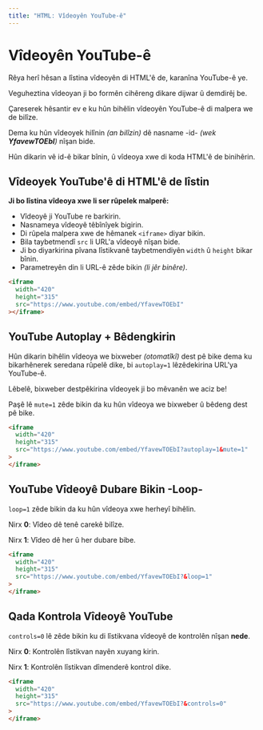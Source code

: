 ```yaml
---
title: "HTML: Vîdeoyên YouTube-ê"
---
```


# **Vîdeoyên YouTube-ê**

Rêya herî hêsan a lîstina vîdeoyên di HTML'ê de, karanîna YouTube-ê ye.

Veguheztina vîdeoyan ji bo formên cihêreng dikare dijwar û demdirêj be.

Çareserek hêsantir ev e ku hûn bihêlin vîdeoyên YouTube-ê di malpera we de bilîze.

Dema ku hûn vîdeoyek hilînin _(an bilîzin)_ dê nasname -id- _(wek **YfavewTOEbI**)_ nîşan bide.

Hûn dikarin vê id-ê bikar bînin, û vîdeoya xwe di koda HTML'ê de binihêrin.

## **Vîdeoyek YouTube'ê di HTML'ê de lîstin**

**Ji bo lîstina vîdeoya xwe li ser rûpelek malperê:**

- Vîdeoyê ji YouTube re barkirin.
- Nasnameya vîdeoyê têbînîyek bigirin.
- Di rûpela malpera xwe de hêmanek `<iframe>` diyar bikin.
- Bila taybetmendî `src` li URL'a vîdeoyê nîşan bide.
- Ji bo diyarkirina pîvana lîstikvanê taybetmendiyên `width` û `height` bikar bînin.
- Parametreyên din li URL-ê zêde bikin _(li jêr binêre)_.

```html copy showLineNumbers
<iframe
  width="420"
  height="315"
  src="https://www.youtube.com/embed/YfavewTOEbI"
></iframe>
```

## **YouTube Autoplay + Bêdengkirin**

Hûn dikarin bihêlin vîdeoya we bixweber _(otomatîkî)_ dest pê bike dema ku bikarhênerek seredana rûpelê dike, bi `autoplay=1` lêzêdekirina URL'ya YouTube-ê.

Lêbelê, bixweber destpêkirina vîdeoyek ji bo mêvanên we aciz be!

Paşê lê `mute=1` zêde bikin da ku hûn vîdeoya we bixweber û bêdeng dest pê bike.

```html copy showLineNumbers
<iframe
  width="420"
  height="315"
  src="https://www.youtube.com/embed/YfavewTOEbI?autoplay=1&mute=1"
>
</iframe>
```

## **YouTube Vîdeoyê Dubare Bikin -Loop-**

`loop=1` zêde bikin da ku hûn vîdeoya xwe herheyî bihêlin.

Nirx **0**: Vîdeo dê tenê carekê bilîze.

Nirx **1**: Vîdeo dê her û her dubare bibe.

```html copy showLineNumbers
<iframe
  width="420"
  height="315"
  src="https://www.youtube.com/embed/YfavewTOEbI?&loop=1"
>
</iframe>
```

## **Qada Kontrola Vîdeoyê YouTube**

`controls=0` lê zêde bikin ku di lîstikvana vîdeoyê de kontrolên nîşan **nede**.

Nirx **0**: Kontrolên lîstikvan nayên xuyang kirin.

Nirx **1**: Kontrolên lîstikvan dîmenderê kontrol dike.

```html copy showLineNumbers
<iframe
  width="420"
  height="315"
  src="https://www.youtube.com/embed/YfavewTOEbI?&controls=0"
>
</iframe>
```
